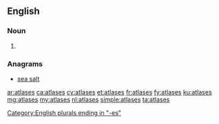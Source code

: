==English==

===Noun===
{{head|en|plural}}

# {{plural of|atlas|lang=en}}

===Anagrams===
* [[sea salt#English|sea salt]]

[[Category:English plurals ending in "-es"]]

[[ar:atlases]]
[[ca:atlases]]
[[cy:atlases]]
[[et:atlases]]
[[fr:atlases]]
[[fy:atlases]]
[[ku:atlases]]
[[mg:atlases]]
[[my:atlases]]
[[nl:atlases]]
[[simple:atlases]]
[[ta:atlases]]